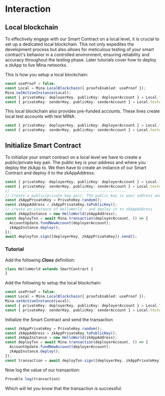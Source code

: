 # Interaction

## Local blockchain
To effectively engage with our Smart Contract on a local level, it is crucial to set up a dedicated local blockchain. This not only expedites the development process but also allows for meticulous testing of your smart contract's behavior in a controlled environment, ensuring reliability and accuracy throughout the testing phase. Later tutorials cover how to deploy a zkApp to live Mina networks.

This is how you setup a local blockchain:
```ts
const useProof = false;
const Local = Mina.LocalBlockchain({ proofsEnabled: useProof });
Mina.setActiveInstance(Local);
const { privateKey: deployerKey, publicKey: deployerAccount } = Local.testAccounts[0];
const { privateKey: senderKey, publicKey: senderAccount } = Local.testAccounts[1];
```

This local blockchain also provides pre-funded accounts. These lines create local test accounts with test MINA:
```ts
const { privateKey: deployerKey, publicKey: deployerAccount } = Local.testAccounts[0];
const { privateKey: senderKey, publicKey: senderAccount } = Local.testAccounts[1];
```

## Initialize Smart Contract

To initialize your smart contract on a local level we have to create a public/private key pair. The public key is your address and where you deploy the zkApp to. We then have to create an instance of our Smart Contract and deploy it to the zkAppAddress.
```ts
const { privateKey: deployerKey, publicKey: deployerAccount } = Local.testAccounts[0];
const { privateKey: senderKey, publicKey: senderAccount } = Local.testAccounts[1];
// ----------------------------------------------------
// Create a public/private key pair. The public key is your address and where you deploy the zkApp to
const zkAppPrivateKey = PrivateKey.random();
const zkAppAddress = zkAppPrivateKey.toPublicKey();
// create an instance of HelloWorld - and deploy it to zkAppAddress
const zkAppInstance = new HelloWorld(zkAppAddress);
const deployTxn = await Mina.transaction(deployerAccount, () => {
  AccountUpdate.fundNewAccount(deployerAccount);
  zkAppInstance.deploy();
});
await deployTxn.sign([deployerKey, zkAppPrivateKey]).send();
```



### Tutorial

Add the following ***Class*** definition:
```ts
class HelloWorld extends SmartContract {
}
```

Add the following to setup the local blockchain:
```ts
const useProof = false;
const Local = Mina.LocalBlockchain({ proofsEnabled: useProof });
Mina.setActiveInstance(Local);
const { privateKey: deployerKey, publicKey: deployerAccount } = Local.testAccounts[0];
const { privateKey: senderKey, publicKey: senderAccount } = Local.testAccounts[1];
```

Initialize the Smart Contract and send the transaction
```ts
const zkAppPrivateKey = PrivateKey.random();
const zkAppAddress = zkAppPrivateKey.toPublicKey();
const zkAppInstance = new HelloWorld(zkAppAddress);
const deployTxn = await Mina.transaction(deployerAccount, () => {
  AccountUpdate.fundNewAccount(deployerAccount);
  zkAppInstance.deploy();
});
const transaction = await deployTxn.sign([deployerKey, zkAppPrivateKey]).send();
```

Now log the value of our transaction:
```ts
Provable.log(transaction)
```
Which will let you know that the transaction is successful.
